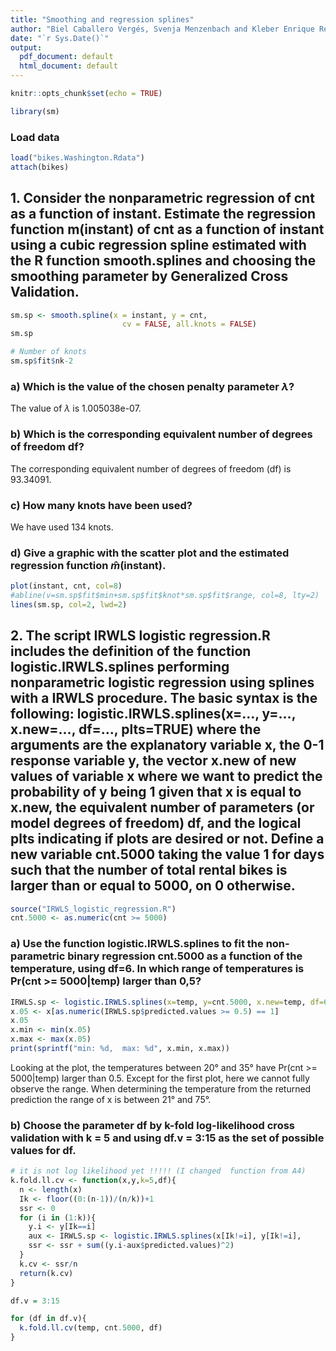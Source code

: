 ```yaml
---
title: "Smoothing and regression splines"
author: "Biel Caballero Vergés, Svenja Menzenbach and Kleber Enrique Reyes Illescas"
date: "`r Sys.Date()`"
output:
  pdf_document: default
  html_document: default
---
```


```r
knitr::opts_chunk$set(echo = TRUE)
```

```r
library(sm)
```

### Load data
```r
load("bikes.Washington.Rdata")
attach(bikes)
```

## 1. Consider the nonparametric regression of cnt as a function of instant. Estimate the regression function m(instant) of cnt as a function of instant using a cubic regression spline estimated with the R function smooth.splines and choosing the smoothing parameter by Generalized Cross Validation.
```r
sm.sp <- smooth.spline(x = instant, y = cnt, 
                         cv = FALSE, all.knots = FALSE)
sm.sp

# Number of knots
sm.sp$fit$nk-2
```

### a) Which is the value of the chosen penalty parameter $\lambda$?
The value of $\lambda$ is 1.005038e-07.

### b) Which is the corresponding equivalent number of degrees of freedom df?
The corresponding equivalent number of degrees of freedom (df) is 93.34091.

### c) How many knots have been used?
We have used 134 knots.

### d) Give a graphic with the scatter plot and the estimated regression function $\hat{m}$(instant).
```r
plot(instant, cnt, col=8)
#abline(v=sm.sp$fit$min+sm.sp$fit$knot*sm.sp$fit$range, col=8, lty=2)
lines(sm.sp, col=2, lwd=2)
```


## 2. The script IRWLS logistic regression.R includes the definition of the function logistic.IRWLS.splines performing nonparametric logistic regression using splines with a IRWLS procedure. The basic syntax is the following: logistic.IRWLS.splines(x=..., y=..., x.new=..., df=..., plts=TRUE) where the arguments are the explanatory variable x, the 0-1 response variable y, the vector x.new of new values of variable x where we want to predict the probability of y being 1 given that x is equal to x.new, the equivalent number of parameters (or model degrees of freedom) df, and the logical plts indicating if plots are desired or not. Define a new variable cnt.5000 taking the value 1 for days such that the number of total rental bikes is larger than or equal to 5000, on 0 otherwise.
```r
source("IRWLS_logistic_regression.R")
cnt.5000 <- as.numeric(cnt >= 5000)
```

### a) Use the function logistic.IRWLS.splines to fit the non-parametric binary regression cnt.5000 as a function of the temperature, using df=6. In which range of temperatures is Pr(cnt >= 5000|temp) larger than 0,5?
```r
IRWLS.sp <- logistic.IRWLS.splines(x=temp, y=cnt.5000, x.new=temp, df=6, plts=TRUE)
x.05 <- x[as.numeric(IRWLS.sp$predicted.values >= 0.5) == 1]
x.05
x.min <- min(x.05)
x.max <- max(x.05)
print(sprintf("min: %d,  max: %d", x.min, x.max))
```
Looking at the plot, the temperatures between 20° and 35° have Pr(cnt >= 5000|temp) larger than 0.5. Except for the first plot, here we cannot fully observe the range. When determining the temperature from the returned prediction the range of x is between 21° and 75°. 

### b) Choose the parameter df by k-fold log-likelihood cross validation with k = 5 and using df.v = 3:15 as the set of possible values for df.
```r
# it is not log likelihood yet !!!!! (I changed  function from A4)
k.fold.ll.cv <- function(x,y,k=5,df){
  n <- length(x)
  Ik <- floor((0:(n-1))/(n/k))+1
  ssr <- 0
  for (i in (1:k)){
    y.i <- y[Ik==i]
    aux <- IRWLS.sp <- logistic.IRWLS.splines(x[Ik!=i], y[Ik!=i],                                    x.new=x[Ik!=i], df=df,plts=FALSE)
    ssr <- ssr + sum((y.i-aux$predicted.values)^2)
  }
  k.cv <- ssr/n
  return(k.cv)
}
```


```r
df.v = 3:15

for (df in df.v){
  k.fold.ll.cv(temp, cnt.5000, df)
}
```






